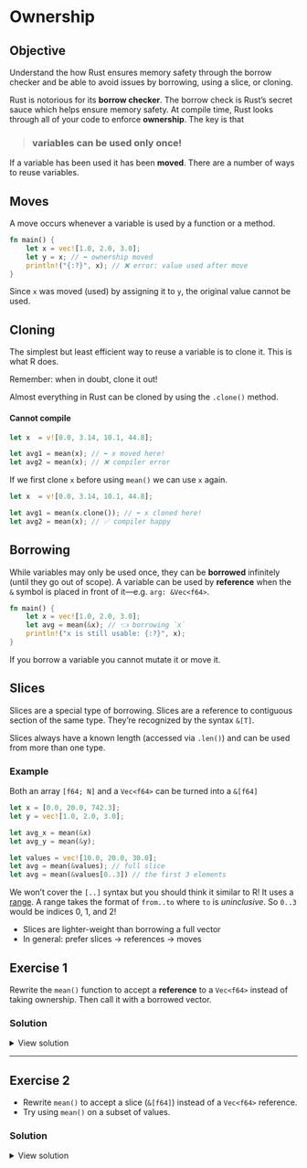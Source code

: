 # Ownership

::: callout-tip
## Objective

Understand the how Rust ensures memory safety through the borrow checker and be able to avoid issues by borrowing, using a slice, or cloning.
:::


Rust is notorious for its **borrow checker**. The borrow check is Rust's secret sauce which helps ensure memory safety. At compile time, Rust looks through all of your code to enforce **ownership**. The key is that

> ### variables can be used only once!

If a variable has been used it has been **moved**. There are a number of ways to reuse variables.

## Moves

A move occurs whenever a variable is used by a function or a method.

```rust
fn main() {
    let x = vec![1.0, 2.0, 3.0];
    let y = x; // ⬅️ ownership moved
    println!("{:?}", x); // ❌ error: value used after move
}
```

Since `x` was moved (used) by assigning it to `y`, the original value cannot be used.


## Cloning

The simplest but least efficient way to reuse a variable is to clone it. This is what R does.

::: callout-tip
Remember: when in doubt, clone it out!
:::

Almost everything in Rust can be cloned by using the `.clone()` method.

::: callout-important

#### Cannot compile

```rust
let x  = v![0.0, 3.14, 10.1, 44.8];

let avg1 = mean(x); // ⬅️ x moved here!
let avg2 = mean(x); // ❌ compiler error
```
:::

If we first clone `x` before using `mean()` we can use `x` again.

```rust
let x  = v![0.0, 3.14, 10.1, 44.8];

let avg1 = mean(x.clone()); // ⬅️ x cloned here!
let avg2 = mean(x); // ✅ compiler happy
```


## Borrowing

While variables may only be used once, they can be **borrowed** infinitely (until they go out of scope). A variable can be used by **reference** when the `&` symbol is placed in front of it—e.g. `arg: &Vec<f64>`.

```rust
fn main() {
    let x = vec![1.0, 2.0, 3.0];
    let avg = mean(&x); // 👈 borrowing `x`
    println!("x is still usable: {:?}", x);
}
```

If you borrow a variable you cannot mutate it or move it.

## Slices

Slices are a special type of borrowing. Slices are a reference to contiguous section of the same type. They're recognized by the syntax `&[T]`.

Slices always have a known length (accessed via `.len()`) and can be used from more than one type.

### Example

Both an array `[f64; N]` and a `Vec<f64>` can be turned into a `&[f64]`

```rust
let x = [0.0, 20.0, 742.3];
let y = vec![1.0, 2.0, 3.0];

let avg_x = mean(&x)
let avg_y = mean(&y);
```

<!--
- A slice is a borrowed section of a collection
- Always a reference: `&[T]`
- Has known length with `.len()`
- Preferred when you don't need the full container

-->

```rust
let values = vec![10.0, 20.0, 30.0];
let avg = mean(&values); // full slice
let avg = mean(&values[0..3]) // the first 3 elements
```

::: callout-tip
We won't cover the `[..]` syntax but you should think it similar to R! It uses a [range](https://doc.rust-lang.org/rust-by-example/flow_control/for.html). A range takes the format of `from..to` where `to` is _uninclusive_. So `0..3` would be indices 0, 1, and 2!
:::

- Slices are lighter-weight than borrowing a full vector
- In general: prefer slices → references → moves


## Exercise 1

Rewrite the `mean()` function to accept a **reference** to a `Vec<f64>` instead of taking ownership. Then call it with a borrowed vector.

### Solution

<details>
<summary>View solution</summary>

```rust
fn mean(x: &Vec<f64>) -> f64 {
    let mut total = 0.0;
    for xi in x {
        total += xi;
    }
    total / x.len() as f64
}
```

</details>

---


## Exercise 2

- Rewrite `mean()` to accept a slice (`&[f64]`) instead of a `Vec<f64>` reference.
- Try using `mean()` on a subset of values.

### Solution

<details>
<summary>View solution</summary>

```rust
fn mean(x: &[f64]) -> f64 {
    let mut total = 0.0;
    for xi in x {
        total += xi;
    }
    total / x.len() as f64
}
```

</details>
